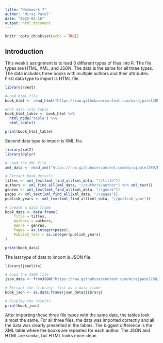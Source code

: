 ---
title: "Homework 7"
author: "Miraj Patel"
date: "2025-03-16"
output: html_document
---

```{r setup, include=FALSE}
knitr::opts_chunk$set(echo = TRUE)
```

## Introduction

This week's assignment is to load 3 different types of files into R. The file types are HTML, XML, and JSON. The data is the same for all three types. The data includes three books with multiple authors and their attributes. First data type to import is HTML file.

```{r html file}

library(rvest)

#Load html file
book_html <- read_html("https://raw.githubusercontent.com/mirajpatel289/Data607/refs/heads/main/books.html")

#Put data into table
book_html_table <- book_html %>%
  html_node("table") %>%
  html_table()

print(book_html_table)

```

Second data type to import is XML file.

```{r xml file}

library(xml2)
library(dplyr)

# Load the XML file
xml_data <- read_xml("https://raw.githubusercontent.com/mirajpatel289/Data607/refs/heads/main/books.xml")

# Extract book details
titles <- xml_text(xml_find_all(xml_data, "//title"))
authors <- xml_find_all(xml_data, "//authors/author") %>% xml_text()
genres <- xml_text(xml_find_all(xml_data, "//genre"))
pages <- xml_text(xml_find_all(xml_data, "//pages"))
publish_years <- xml_text(xml_find_all(xml_data, "//publish_year"))

# Create a data frame
book_data <- data.frame(
    Title = titles,
    Authors = authors,
    Genre = genres,
    Pages = as.integer(pages),
    Publish_Year = as.integer(publish_years)
)

print(book_data)


```

The last type of data to import is JSON file.

```{r JSON file}

library(jsonlite)

# Load the JSON file
json_data <- fromJSON("https://raw.githubusercontent.com/mirajpatel289/Data607/refs/heads/main/books.json")

# Extract the 'library' list as a data frame
book_json <- as.data.frame(json_data$library)

# Display the results
print(book_json)

```

After importing these three file types with the same data, the tables look almost the same. For all three files, the data was imported correctly and all the data was clearly presented in the tables. The biggest difference is the XML table where the books are repeated for each author. The JSON and HTML are similar, but HTML looks more clean.

